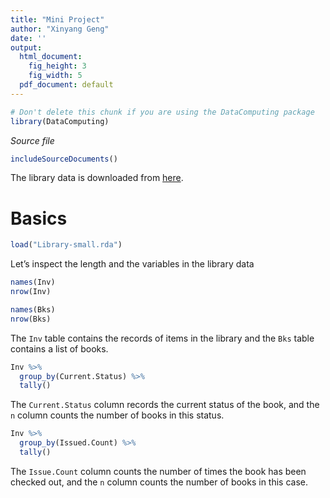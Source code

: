 ```yaml
---
title: "Mini Project"
author: "Xinyang Geng"
date: ''
output:
  html_document:
    fig_height: 3
    fig_width: 5
  pdf_document: default
---
```

<!-- Don't edit in between this line and the one below -->
```r
# Don't delete this chunk if you are using the DataComputing package
library(DataComputing)
```
*Source file* 
```r
includeSourceDocuments()
```
<!-- Don't edit the material above this line -->

The library data is downloaded from [here](ttp://tiny.cc/dcf/Library-small.rda).

# Basics

```r
load("Library-small.rda")
```
Let's inspect the length and the variables in the library data
```r
names(Inv)
nrow(Inv)

names(Bks)
nrow(Bks)
```

The `Inv` table contains the records of items in the library and the `Bks` table contains a list of books.


```r
Inv %>%
  group_by(Current.Status) %>%
  tally()
```
The `Current.Status` column records the current status of the book,
and the `n` column counts the number of books in this status.


```r
Inv %>%
  group_by(Issued.Count) %>%
  tally()
```

The `Issue.Count` column counts the number of times the book has been checked out,
and the `n` column counts the number of books in this case.



